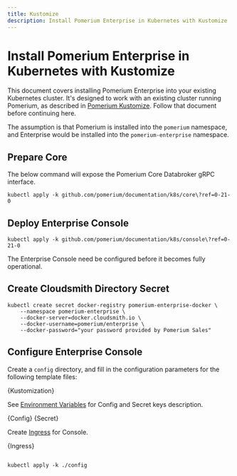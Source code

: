 ```yaml
---
title: Kustomize
description: Install Pomerium Enterprise in Kubernetes with Kustomize
---
```


# Install Pomerium Enterprise in Kubernetes with Kustomize

This document covers installing Pomerium Enterprise into your existing Kubernetes cluster. It's designed to work with an existing cluster running Pomerium, as described in [Pomerium Kustomize]. Follow that document before continuing here.

The assumption is that Pomerium is installed into the `pomerium` namespace, and Enterprise would be installed into the `pomerium-enterprise` namespace.

## Prepare Core

The below command will expose the Pomerium Core Databroker gRPC interface.

```console
kubectl apply -k github.com/pomerium/documentation/k8s/core\?ref=0-21-0
```

## Deploy Enterprise Console

```console
kubectl apply -k github.com/pomerium/documentation/k8s/console\?ref=0-21-0
```

The Enterprise Console need be configured before it becomes fully operational.

## Create Cloudsmith Directory Secret

```console
kubectl create secret docker-registry pomerium-enterprise-docker \
    --namespace pomerium-enterprise \
    --docker-server=docker.cloudsmith.io \
    --docker-username=pomerium/enterprise \
    --docker-password="your password provided by Pomerium Sales"
```

## Configure Enterprise Console

Create a `config` directory, and fill in the configuration parameters for the following template files:



<CodeBlock language="jsx" title="kustomization.yaml">
  {Kustomization}
</CodeBlock>

See [Environment Variables] for Config and Secret keys description.

<CodeBlock language="jsx" title="config.yaml">
  {Config}
</CodeBlock>

<CodeBlock language="jsx" title="secret.yaml">
  {Secret}
</CodeBlock>

Create [Ingress] for Console.

<CodeBlock language="jsx" title="ingress.yaml">
  {Ingress}
</CodeBlock>

```console

kubectl apply -k ./config

```

[pomerium kustomize]: /docs/kubernetes/install
[environment variables]: /docs/enterprise/configure#environmental-variables
[ingress]: /docs/kubernetes/ingress

